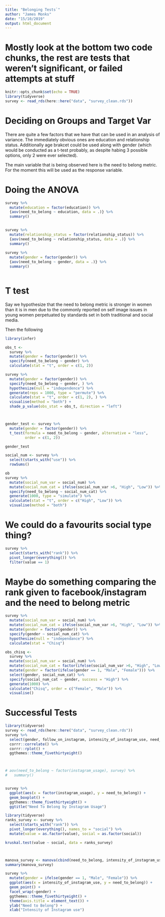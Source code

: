 ```yaml
---
title: "Belonging Tests`"
author: "James Monks"
date: "15/10/2019"
output: html_document
---
```


# Mostly look at the bottom two code chunks, the rest are tests that weren't significant, or failed attempts at stuff

```r
knitr::opts_chunk$set(echo = TRUE)
library(tidyverse)
survey <- read_rds(here::here("data", "survey_clean.rds"))
```

# Deciding on Groups and Target Var
There are quite a few factors that we have that can be used in an analysis of variance. The immediately obvious ones are education and relationship status. Additionally age brakcet could be used along with gender (which would be conducted as a t-test probably, as despite habing 3 possible options, only 2 were ever selected).


The main variable that is being observed here is the need to belong metric. For the moment this will be used as the response variable. 

# Doing the ANOVA

```r
survey %>% 
  mutate(education = factor(education)) %>% 
  {aov(need_to_belong ~ education, data = .)} %>% 
  summary()
  
```

```r
survey %>% 
  mutate(relationship_status = factor(relationship_status)) %>% 
  {aov(need_to_belong ~ relationship_status, data = .)} %>% 
  summary()
  
survey %>% 
  mutate(gender = factor(gender)) %>% 
  {aov(need_to_belong ~ gender, data = .)} %>% 
  summary()
  
```




# T test

Say we hypothesize that the need to belong metric is stronger in women than it is in men due to the commonly reported on self image issues in young women perpetuated by standards set in both traditional and social media. 

Then the following 

```r
library(infer)

obs_t <- 
  survey %>% 
  mutate(gender = factor(gender)) %>% 
  specify(need_to_belong ~ gender) %>%
  calculate(stat = "t", order = c(1, 2))

survey %>% 
  mutate(gender = factor(gender)) %>% 
  specify(need_to_belong ~ gender, ) %>% 
  hypothesize(null = "independence") %>% 
  generate(reps = 1000, type = "permute") %>%
  calculate(stat = "t", order = c(1, 2), ) %>% 
  visualise(method = "both") + 
  shade_p_value(obs_stat = obs_t, direction = "left")




```

```r
gender_test <- survey %>% 
  mutate(gender = factor(gender)) %>% 
  t_test(formula = need_to_belong ~ gender, alternative = "less",
         order = c(1, 2))

gender_test


```



```r
social_num <- survey %>% 
  select(starts_with("use")) %>% 
  rowSums()

ob
survey %>% 
  mutate(social_num_var = social_num) %>% 
  mutate(social_num_cat = ifelse(social_num_var >6, "High", "Low")) %>% 
  specify(need_to_belong ~ social_num_cat) %>% 
  generate(1000, type = "simulate") %>% 
  calculate(stat = "t", order = c("High", "Low")) %>% 
  visualise(method = "both") 
```


# We could do a favourits social type thing?
```r
survey %>% 
  select(starts_with("rank")) %>% 
  pivot_longer(everything()) %>%
  filter(value == 1)
```

# Maybe do something comparing the rank given to facebook/instagram and the need to belong metric

```r
survey %>% 
  mutate(social_num_var = social_num) %>% 
  mutate(social_num_cat = ifelse(social_num_var >6, "High", "Low")) %>%
  mutate(gender = factor(gender)) %>% 
  specify(gender ~ social_num_cat) %>% 
  hypothesize(null = "independance") %>% 
  calculate(stat = "Chisq")

obs_chisq <- 
  survey %>% 
  mutate(social_num_var = social_num) %>% 
  mutate(social_num_cat = factor(ifelse(social_num_var >6, "High", "Low"))) %>%
  mutate(gender = factor(ifelse(gender == 1, "Male", "Female"))) %>% 
  select(gender, social_num_cat) %>% 
  specify(social_num_cat ~ gender, success = "High") %>% 
  generate(1000) %>% 
  calculate("Chisq", order = c("Female", "Male")) %>% 
  visualise()

```





# Successful Tests
```r

library(tidyverse)
survey <- read_rds(here::here("data", "survey_clean.rds"))
survey %>% 
  select(gender, follow_on_instagram, intensity_of_instagram_use, need_to_belong, age) %>% 
  corrr::correlate() %>% 
  corrr::rplot() + 
  ggthemes::theme_fivethirtyeight()



# aov(need_to_belong ~ factor(instagram_usage), survey) %>% 
#   summary()


survey %>% 
  ggplot(aes(x = factor(instagram_usage), y = need_to_belong)) + 
  geom_boxplot() + 
  ggthemes::theme_fivethirtyeight() + 
  ggtitle("Need To Belong by Instagram Usage")

library(tidyverse)
ranks_survey <- survey %>% 
  select(starts_with("rank")) %>% 
  pivot_longer(everything(), names_to = "social") %>% 
  mutate(value = as.factor(value), social = as.factor(social))

kruskal.test(value ~ social, data = ranks_survey)



manova_survey <- manova(cbind(need_to_belong, intensity_of_instagram_use) ~ gender, survey)
summary(manova_survey)

```


```r
survey %>% 
  mutate(gender = ifelse(gender == 1, "Male", "Female")) %>% 
  ggplot(aes(x = intensity_of_instagram_use, y = need_to_belong)) + 
  geom_point() + 
  facet_wrap(~gender) + 
  ggthemes::theme_fivethirtyeight() + 
  theme(axis.title = element_text()) + 
  ylab("Need to Belong") + 
  xlab("Intensity of Instagram use")
 
```


